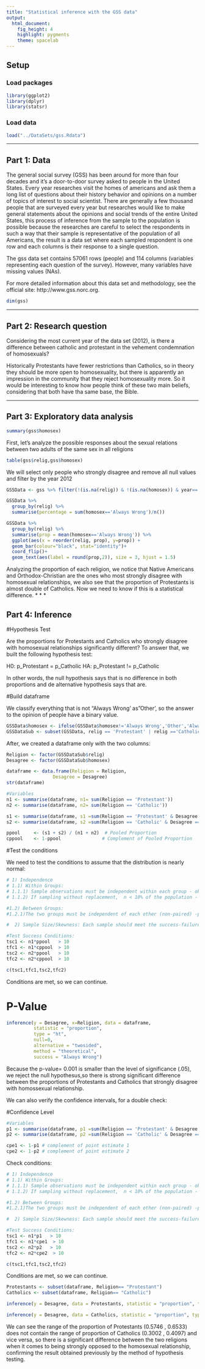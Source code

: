 ```yaml
---
title: "Statistical inference with the GSS data"
output: 
  html_document: 
    fig_height: 4
    highlight: pygments
    theme: spacelab
---
```


## Setup

### Load packages

```r
library(ggplot2)
library(dplyr)
library(statsr)
```

### Load data


```r
load("../DataSets/gss.Rdata")
```



* * *

## Part 1: Data

The general social survey (GSS) has been around for more than four decades and it's a door-to-door survey asked to people in the United States.
Every year researches visit the homes of americans and ask them a long list of questions about their history behavior and opinions on a number of topics of interest to social scientist. There are generally a few thousand people that are surveyed every year but researches would like to make general statements about the opinions and social trends of the entire United States, this process of inference from the sample to the population is possible because the researches are careful to select the respondents in such a way that their sample is representative of the population of all Americans, the result is a data set where each sampled respondent is one row and each columns is their response to a single question.

The gss data set contains 57061 rows (people) and 114 columns (variables representing each question of the survey). However, many variables have missing values (NAs).

For more detailed information about this data set and methodology, see the official site: http://www.gss.norc.org.


```r
dim(gss)
```

* * *

## Part 2: Research question

Considering the most current year of the data set (2012), is there a difference between catholic and protestant in the vehement condemnation of homosexuals?

Historically Protestants have fewer restrictions than Catholics, so in theory they should be more open to homosexuality, but there is apparently an impression in the community that they reject homosexuality more. So it would be interesting to know how people think of these two main beliefs, considering that both have tha same base, the Bible.

* * *

## Part 3: Exploratory data analysis
```r
summary(gss$homosex)
```
First, let's analyze the possible responses about the sexual relations between two adults of the same sex in all religions

```r
table(gss$relig,gss$homosex)
```
We will select only people who strongly disagree and remove all null values and filter by the year 2012

```r
GSSData <- gss %>% filter(!(is.na(relig)) & !(is.na(homosex)) & year=='2012')

GSSData %>%
  group_by(relig) %>%
  summarise(percentage = sum(homosex=='Always Wrong')/n())
```



```r
GSSData %>%
  group_by(relig) %>%
  summarise(prop = mean(homosex=='Always Wrong')) %>%
  ggplot(aes(x = reorder(relig, prop), y=prop)) +
  geom_bar(colour="black", stat="identity")+
  coord_flip()+
  geom_text(aes(label = round(prop,2)), size = 3, hjust = 1.5)

```

Analyzing the proportion of each religion, we notice that Native Americans and Orthodox-Christian are the ones who most strongly
disagree with homosexual relationships, we also see that the proportion of Protestants is almost double of Catholics.
Now we need to know if this is a statistical difference.
* * *

## Part 4: Inference

#Hypothesis Test

Are the proportions for Protestants and Catholics who strongly disagree with homosexual relationships significantly different?
To answer that, we built the following hypothesis test:

H0: p_Protestant =  p_Catholic
HA: p_Protestant != p_Catholic

In other words, the null hypothesis says that is no difference in both proportions and de alternative hypothesis says that are.

#Build dataframe

We classify everything that is not "Always Wrong' as "Other', so the answer to the opinion of people have a binary value.
```r
GSSData$homosex <- ifelse(GSSData$homosex!='Always Wrong','Other','Always Wrong')
GSSDataSub <- subset(GSSData, relig == 'Protestant' | relig =='Catholic')
```

After, we created a dataframe only with the two columns:

```r
Religion <- factor(GSSDataSub$relig)
Desagree <- factor(GSSDataSub$homosex)

dataframe <- data.frame(Religion = Religion,
                 Desagree = Desagree)
str(dataframe)
```


```r
#Variables
n1 <- summarise(dataframe, n1= sum(Religion == 'Protestant'))
n2 <- summarise(dataframe, n2= sum(Religion == 'Catholic'))

s1 <- summarise(dataframe, s1 =sum(Religion == 'Protestant' & Desagree == 'Always Wrong'))
s2 <- summarise(dataframe, s2 =sum(Religion == 'Catholic' & Desagree == 'Always Wrong'))

ppool     <- (s1 + s2) / (n1 + n2)  # Pooled Proportion
cppool    <- 1-ppool               # Complement of Pooled Proportion 
```


#Test the conditions

We need to test the conditions to assume that the distribution is nearly normal:

```r
# 1) Independence
# 1.1) Within Groups:
# 1.1.1) Sample observations must be independent within each group - ok
# 1.1.2) If sampling without replacement,  n < 10% of the population - ok

#1.2) Between Groups:
#1.2.1)The two groups must be independent of each other (non-paired) -pk

#  2) Sample Size/Skewness: Each sample should meet the success-failure condition:

#Test Success Conditions:
tsc1 <- n1*ppool   > 10 
tfc1 <- n1*cppool  > 10
tsc2 <- n2*ppool   > 10 
tfc2 <- n2*cppool  > 10 

c(tsc1,tfc1,tsc2,tfc2) 
```
Conditions are met, so we can continue.

# P-Value
```r
inference(y = Desagree, x=Religion, data = dataframe,
          statistic = "proportion",
          type = "ht",
          null=0,
          alternative = "twosided",
          method = "theoretical", 
          success = "Always Wrong")
```

Because the p-value= 0.001 is smaller than the level of significance (.05), we reject the null hypothesus,so there is strong significant difference between the proportions of Protestants and Catholics that strongly disagree with homossexual relationship.


We can also verify the confidence intervals, for a double check:


#Confidence Level

```r
#Variables
p1 <- summarise(dataframe, p1 =sum(Religion == 'Protestant' & Desagree == 'Always Wrong')/sum(Religion == 'Protestant'))
p2 <- summarise(dataframe, p2 =sum(Religion == 'Catholic' & Desagree == 'Always Wrong')/sum(Religion == 'Catholic'))

cpe1 <- 1-p1 # complement of point estimate 1
cpe2 <- 1-p2 # complement of point estimate 2 
```

Check conditions:

```r
# 1) Independence
# 1.1) Within Groups:
# 1.1.1) Sample observations must be independent within each group - ok
# 1.1.2) If sampling without replacement,  n < 10% of the population - ok

#1.2) Between Groups:
#1.2.1)The two groups must be independent of each other (non-paired) -pk

#  2) Sample Size/Skewness: Each sample should meet the success-failure condition:

#Test Success Conditions:
tsc1 <- n1*p1   > 10 
tfc1 <- n1*cpe1  > 10
tsc2 <- n2*p2   > 10 
tfc2 <- n2*cpe2  > 10 

c(tsc1,tfc1,tsc2,tfc2) 
```
Conditions are met, so we can continue.

```r
Protestants <- subset(dataframe, Religion== "Protestant")
Catholics <- subset(dataframe, Religion== "Catholic")
```

```r
inference(y = Desagree, data = Protestants, statistic = "proportion", type = "ci", method = "theoretical",   success = "Always Wrong")
```
```r
inference(y = Desagree, data = Catholics, statistic = "proportion", type = "ci", method = "theoretical",   success = "Always Wrong")

```

We can see the range of the proportion of Protestants (0.5746 , 0.6533) does not contain the range of proportion of Catholics (0.3002 , 0.4097) and vice versa, so there is a significant difference between the two religions when it comes to being strongly opposed to the homosexual relationship, confirming the result obtained previously by the method of hypothesis testing.
